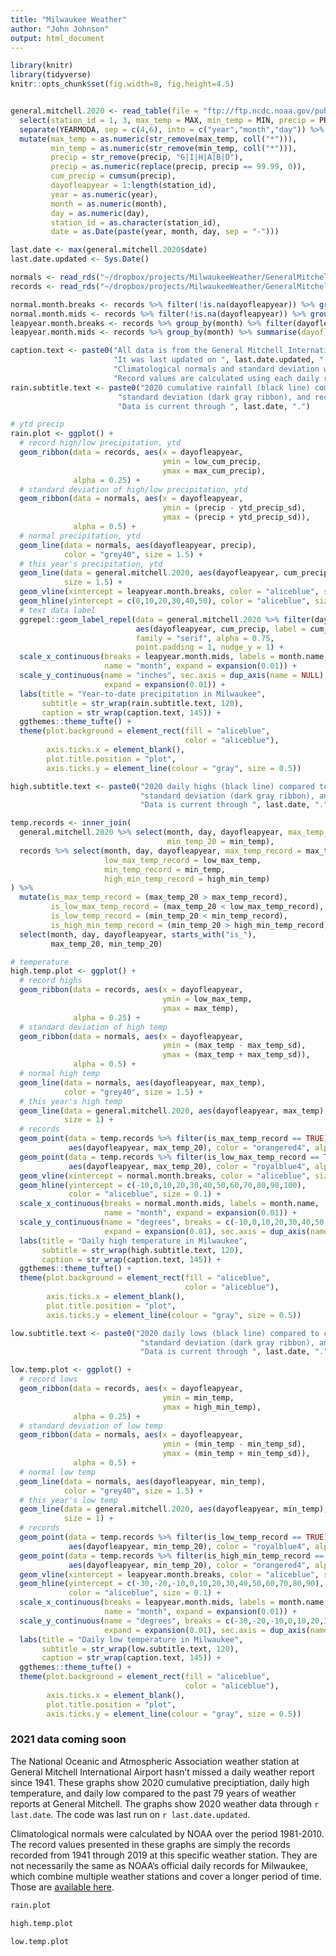 ```yaml
---
title: "Milwaukee Weather"
author: "John Johnson"
output: html_document
---
```


```r
library(knitr)
library(tidyverse)
knitr::opts_chunk$set(fig.width=8, fig.height=4.5)


general.mitchell.2020 <- read_table(file = "ftp://ftp.ncdc.noaa.gov/pub/data/gsod/2020/726400-14839-2020.op.gz") %>%
  select(station_id = 1, 3, max_temp = MAX, min_temp = MIN, precip = PRCP) %>%
  separate(YEARMODA, sep = c(4,6), into = c("year","month","day")) %>%
  mutate(max_temp = as.numeric(str_remove(max_temp, coll("*"))),
         min_temp = as.numeric(str_remove(min_temp, coll("*"))),
         precip = str_remove(precip, "G|I|H|A|B|D"),
         precip = as.numeric(replace(precip, precip == 99.99, 0)),
         cum_precip = cumsum(precip),
         dayofleapyear = 1:length(station_id),
         year = as.numeric(year),
         month = as.numeric(month),
         day = as.numeric(day),
         station_id = as.character(station_id),
         date = as.Date(paste(year, month, day, sep = "-")))

last.date <- max(general.mitchell.2020$date)
last.date.updated <- Sys.Date()

normals <- read_rds("~/dropbox/projects/MilwaukeeWeather/GeneralMitchellNormals.rds")
records <- read_rds("~/dropbox/projects/MilwaukeeWeather/GeneralMitchellDailyRecords_1941thru2019.rds")

normal.month.breaks <- records %>% filter(!is.na(dayofleapyear)) %>% group_by(month) %>% filter(dayofleapyear == min(dayofleapyear)) %>% pull(dayofleapyear)
normal.month.mids <- records %>% filter(!is.na(dayofleapyear)) %>% group_by(month) %>% summarise(dayofleapyear = median(dayofleapyear)) %>% pull(dayofleapyear)
leapyear.month.breaks <- records %>% group_by(month) %>% filter(dayofleapyear == min(dayofleapyear)) %>% pull(dayofleapyear)
leapyear.month.mids <- records %>% group_by(month) %>% summarise(dayofleapyear = median(dayofleapyear)) %>% pull(dayofleapyear)

caption.text <- paste0("All data is from the General Mitchell International Airport weather station. ", 
                       "It was last updated on ", last.date.updated, ". ",
                       "Climatological normals and standard deviation were calculated by NOAA for the period 1981-2010. ",
                       "Record values are calculated using each daily report from 1941 through 2019.")
rain.subtitle.text <- paste0("2020 cumulative rainfall (black line) compared to climatological normal (gray line), ",
                        "standard deviation (dark gray ribbon), and record (light gray ribbon) amounts. ",
                        "Data is current through ", last.date, ".")

# ytd precip
rain.plot <- ggplot() +
  # record high/low precipitation, ytd
  geom_ribbon(data = records, aes(x = dayofleapyear,
                                  ymin = low_cum_precip,
                                  ymax = max_cum_precip),
              alpha = 0.25) +
  # standard deviation of high/low precipitation, ytd
  geom_ribbon(data = normals, aes(x = dayofleapyear,
                                  ymin = (precip - ytd_precip_sd),
                                  ymax = (precip + ytd_precip_sd)),
              alpha = 0.5) +
  # normal precipitation, ytd
  geom_line(data = normals, aes(dayofleapyear, precip),
            color = "grey40", size = 1.5) +
  # this year's precipitation, ytd
  geom_line(data = general.mitchell.2020, aes(dayofleapyear, cum_precip),
            size = 1.5) +
  geom_vline(xintercept = leapyear.month.breaks, color = "aliceblue", size = 0.1) +
  geom_hline(yintercept = c(0,10,20,30,40,50), color = "aliceblue", size = 0.1) +
  # text data label
  ggrepel::geom_label_repel(data = general.mitchell.2020 %>% filter(dayofleapyear == max(dayofleapyear)),
                            aes(dayofleapyear, cum_precip, label = cum_precip),
                            family = "serif", alpha = 0.75,
                            point.padding = 1, nudge_y = 1) +
  scale_x_continuous(breaks = leapyear.month.mids, labels = month.name,
                     name = "month", expand = expansion(0.01)) +
  scale_y_continuous(name = "inches", sec.axis = dup_axis(name = NULL),
                     expand = expansion(0.01)) +
  labs(title = "Year-to-date precipitation in Milwaukee",
       subtitle = str_wrap(rain.subtitle.text, 120),
       caption = str_wrap(caption.text, 145)) +
  ggthemes::theme_tufte() +
  theme(plot.background = element_rect(fill = "aliceblue",
                                       color = "aliceblue"),
        axis.ticks.x = element_blank(),
        plot.title.position = "plot",
        axis.ticks.y = element_line(colour = "gray", size = 0.5))

high.subtitle.text <- paste0("2020 daily highs (black line) compared to climatological normal (gray line), ",
                             "standard deviation (dark gray ribbon), and record (light gray ribbon) amounts. ",
                             "Data is current through ", last.date, ".")

temp.records <- inner_join(
  general.mitchell.2020 %>% select(month, day, dayofleapyear, max_temp_20 = max_temp,
                                   min_temp_20 = min_temp),
  records %>% select(month, day, dayofleapyear, max_temp_record = max_temp,
                     low_max_temp_record = low_max_temp,
                     min_temp_record = min_temp,
                     high_min_temp_record = high_min_temp)
) %>%
  mutate(is_max_temp_record = (max_temp_20 > max_temp_record),
         is_low_max_temp_record = (max_temp_20 < low_max_temp_record),
         is_low_temp_record = (min_temp_20 < min_temp_record),
         is_high_min_temp_record = (min_temp_20 > high_min_temp_record)) %>%
  select(month, day, dayofleapyear, starts_with("is_"),
         max_temp_20, min_temp_20)

# temperature
high.temp.plot <- ggplot() +
  # record highs
  geom_ribbon(data = records, aes(x = dayofleapyear,
                                  ymin = low_max_temp,
                                  ymax = max_temp),
              alpha = 0.25) +
  # standard deviation of high temp
  geom_ribbon(data = normals, aes(x = dayofleapyear,
                                  ymin = (max_temp - max_temp_sd),
                                  ymax = (max_temp + max_temp_sd)),
              alpha = 0.5) +
  # normal high temp
  geom_line(data = normals, aes(dayofleapyear, max_temp),
            color = "grey40", size = 1.5) +
  # this year's high temp
  geom_line(data = general.mitchell.2020, aes(dayofleapyear, max_temp),
            size = 1) +
  # records
  geom_point(data = temp.records %>% filter(is_max_temp_record == TRUE),
             aes(dayofleapyear, max_temp_20), color = "orangered4", alpha = 0.75) +
  geom_point(data = temp.records %>% filter(is_low_max_temp_record == TRUE),
             aes(dayofleapyear, max_temp_20), color = "royalblue4", alpha = 0.75) +
  geom_vline(xintercept = normal.month.breaks, color = "aliceblue", size = 0.1) +
  geom_hline(yintercept = c(-10,0,10,20,30,40,50,60,70,80,90,100),
             color = "aliceblue", size = 0.1) +
  scale_x_continuous(breaks = normal.month.mids, labels = month.name,
                     name = "month", expand = expansion(0.01)) +
  scale_y_continuous(name = "degrees", breaks = c(-10,0,10,20,30,40,50,60,70,80,90,100),
                     expand = expansion(0.01), sec.axis = dup_axis(name = NULL)) +
  labs(title = "Daily high temperature in Milwaukee",
       subtitle = str_wrap(high.subtitle.text, 120),
       caption = str_wrap(caption.text, 145)) +
  ggthemes::theme_tufte() +
  theme(plot.background = element_rect(fill = "aliceblue",
                                       color = "aliceblue"),
        axis.ticks.x = element_blank(),
        plot.title.position = "plot",
        axis.ticks.y = element_line(colour = "gray", size = 0.5))

low.subtitle.text <- paste0("2020 daily lows (black line) compared to climatological normal (gray line), ",
                             "standard deviation (dark gray ribbon), and record (light gray ribbon) amounts. ",
                             "Data is current through ", last.date, ".")

low.temp.plot <- ggplot() +
  # record lows
  geom_ribbon(data = records, aes(x = dayofleapyear,
                                  ymin = min_temp,
                                  ymax = high_min_temp),
              alpha = 0.25) +
  # standard deviation of low temp
  geom_ribbon(data = normals, aes(x = dayofleapyear,
                                  ymin = (min_temp - min_temp_sd),
                                  ymax = (min_temp + min_temp_sd)),
              alpha = 0.5) +
  # normal low temp
  geom_line(data = normals, aes(dayofleapyear, min_temp),
            color = "grey40", size = 1.5) +
  # this year's low temp
  geom_line(data = general.mitchell.2020, aes(dayofleapyear, min_temp),
            size = 1) +
  # records
  geom_point(data = temp.records %>% filter(is_low_temp_record == TRUE),
             aes(dayofleapyear, min_temp_20), color = "royalblue4", alpha = 0.75) +
  geom_point(data = temp.records %>% filter(is_high_min_temp_record == TRUE),
             aes(dayofleapyear, min_temp_20), color = "orangered4", alpha = 0.75) +
  geom_vline(xintercept = leapyear.month.breaks, color = "aliceblue", size = 0.1) +
  geom_hline(yintercept = c(-30,-20,-10,0,10,20,30,40,50,60,70,80,90),
             color = "aliceblue", size = 0.1) +
  scale_x_continuous(breaks = leapyear.month.mids, labels = month.name,
                     name = "month", expand = expansion(0.01)) +
  scale_y_continuous(name = "degrees", breaks = c(-30,-20,-10,0,10,20,30,40,50,60,70,80,90), 
                     expand = expansion(0.01), sec.axis = dup_axis(name = NULL)) +
  labs(title = "Daily low temperature in Milwaukee",
       subtitle = str_wrap(low.subtitle.text, 120),
       caption = str_wrap(caption.text, 145)) +
  ggthemes::theme_tufte() +
  theme(plot.background = element_rect(fill = "aliceblue",
                                       color = "aliceblue"),
        axis.ticks.x = element_blank(),
        plot.title.position = "plot",
        axis.ticks.y = element_line(colour = "gray", size = 0.5))

```

### **2021 data coming soon**

The National Oceanic and Atmospheric Association weather station at General Mitchell International Airport hasn't missed a daily weather report since 1941. These graphs show 2020 cumulative preciptiation, daily high temperature, and daily low compared to the past 79 years of weather reports at General Mitchell. The graphs show 2020 weather data through `r last.date`. The code was last run on `r last.date.updated`.

Climatological normals were calculated by NOAA over the period 1981-2010. The record values presented in these graphs are simply the records recorded from 1941 through 2019 at this specific weather station. They are not necessarily the same as NOAA's official daily records for Milwaukee, which combine multiple weather stations and cover a longer period of time. Those are [available here](https://www.weather.gov/mkx/normal-records-mke_msn).

```r
rain.plot
```

```r
high.temp.plot
```

```r
low.temp.plot
```
